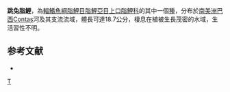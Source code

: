 {{Speciesbox 
| genus = Leporinus
| species = brinco
| authority = [[Birindelli|Birindelli]], [[Britski|Britski]] & [[Garavello|Garavello]], 2013
| status = NE
| status_system = IUCN3.1
}}
'''跳兔脂鯉'''，為[[輻鰭魚綱|輻鰭魚綱]][[脂鯉目|脂鯉目]][[脂鯉亞目|脂鯉亞目]][[上口脂鯉科|上口脂鯉科]]的其中一個[[種|種]]，分布於[[南美洲|南美洲]][[巴西|巴西]]Contas河及其支流流域，體長可達18.7公分，棲息在植被生長茂密的水域，生活習性不明。

==参考文献==
{{refbegin}}
*{{FishBase_species|genus=Leporinus|species=brinco|year=2013|month=9}}
{{refend}}
{{Taxonbar}}

[[Category:兔脂鯉屬|T]]